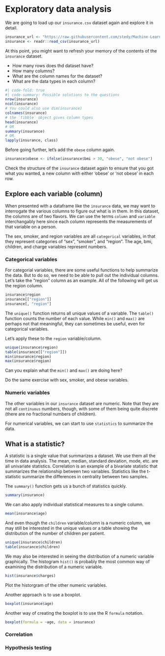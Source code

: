 # Exploratory data analysis

We are going to load up our `insurance.csv` dataset again and explore it in detail. 

```r
insurance_url <- "https://raw.githubusercontent.com/stedy/Machine-Learning-with-R-datasets/master/insurance.csv"
insurance <- readr::read_csv(insurance_url)
```

At this point, you might want to refresh your memory of the contents of the `insurance` dataset. 

- How many rows does thd dataset have?
- How many columns?
- What are the column names for the dataset?
- What are the data types in each column?

```r
#| code-fold: true
#| code-summary: Possible solutions to the questions
nrow(insurance)
ncol(insurance)
# You could also use dim(insurance)
colnames(insurance)
# the `tibble` object gives column types
head(insurance)
# OR
summary(insurance)
# OR
lapply(insurance, class)
```

Before going further, let's add the `obese` column again. 

```r
insurance$obese <- ifelse(insurance$bmi > 30, "obese", "not obese")
```

Check the structure of the `insurance` dataset again to ensure that you got what you wanted, a new column with either 'obese' or 'not obese' in each row. 

## Explore each variable (column)

When presented with a dataframe like the `insurance` data, we may want to interrogate the various columns to figure out what is in them. In this dataset, the columns are of two flavors. We can use the terms `column` and `variable` interchangably here since each column represents the measurements of that variable on a person.

The sex, smoker, and region variables are all `categorical` variables, in that they represent categories of "sex", "smoker", and "region". The age, bmi, children, and charge variables represent numbers.

### Categorical variables

For categorial variables, there are some useful functions to help summarize the data. But to do so, we need to be able to pull out the individual columns. Let's take the "region" column as an example. All of the following will get us the region column.

```r
insurance$region
insurance[["region"]]
insurance[, "region"]
```

The `unique()` function returns all unique values of a variable. The `table()` function counts the number of each value. While `min()` and `max()` are perhaps not that meaningful, they can sometimes be useful, even for categorical variables.

Let's apply these to the `region` variable/column.

```r
unique(insurance$region)
table(insurance[["region"]])
min(insurance$region)
max(insurance$region)
```

Can you explain what the `min()` and `max()` are doing here?

Do the same exercise with sex, smoker, and obese variables.

### Numeric variables

The other variables in our `insurance` dataset are numeric. Note that they are not all `continuous` numbers, though, with some of them being quite discrete (there are no fractional numbers of children).

For numerical variables, we can start to use `statistics` to summarize the data. 

::: {.callout-important}
## What is a statistic?

A statistic is a single value that summarizes a dataset. We use them all the time in data analysis. The mean, median, standard deviation, mode, etc. are all univariate statistics. Correlation is an example of a bivariate statistic that summarizes the relationship between two variables. Statistics like the t-statistic summarize the differences in centrality between two samples. 

:::

The `summary()` function gets us a bunch of statistics quickly. 

```r
summary(insurance)
```

We can also apply individual statistical measures to a single column.

```r
mean(insurance$age)
```

And even though the `children` variable/column is a numeric column, we may still be interested in the unique values or a table showing the distribution of the number of children per patient.

```r
unique(insurance$children)
table(insurance$children)
```

We may also be interested in seeing the distribution of a numeric variable graphically. The histogram `hist()` is probably the most common way of examining the distribution of a numeric variable.

```r
hist(insurance$charges)
```

Plot the historgram of the other numeric variables.

Another approach is to use a boxplot. 

```r
boxplot(insurance$age)
```

Another way of creating the boxplot is to use the R `formula` notation. 

```r
boxplot(formula = ~age, data = insurance)
```

### Correlation

### Hypothesis testing

